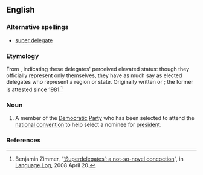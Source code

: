 {{wikipedia}}
==English==

===Alternative spellings===
* [[super delegate]]

===Etymology===
From {{prefix|super|delegate}}, indicating these delegates' perceived elevated status: though they officially represent only themselves, they have as much say as elected delegates who represent a region or state. Originally written {{term|super-delegate}} or {{term|super delegate}}; the former is attested since 1981.<ref name="Language_Log_63">Benjamin Zimmer, “[http://languagelog.ldc.upenn.edu/nll/?p=63 ‘Superdelegates’: a not-so-novel concoction]”, in [[wikipedia:Language Log|Language Log]], 2008 April 20.</ref>

===Noun===
{{en-noun}}

# {{context|US|politics}} A member of the [[Democratic]] [[political party|Party]] who has been selected to attend the [[national convention]] to help select a nominee for [[president]].

===References===
<references/>